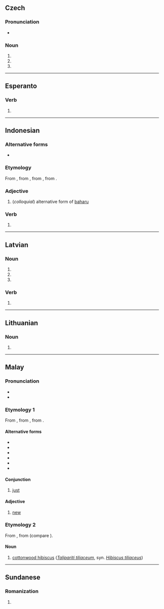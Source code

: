 {{also|bāru|bäru|barů}}
==Czech==

===Pronunciation===
* {{IPA|/ˈbaru/|lang=cs}}

===Noun===
{{cs-noun form}}

# {{inflection of|bar||gen|s|lang=cs}}
# {{inflection of|bar||dat|s|lang=cs}}
# {{inflection of|bar||loc|s|lang=cs}}

----

==Esperanto==

===Verb===
{{eo-head}}

# {{eo-form of|bar|u}}

----

==Indonesian==

===Alternative forms===
* {{l|id|baharu}}

===Etymology===
From {{inh|id|ms|baru}}, from {{inh|id|poz-mly-pro|*baharu}}, from {{inh|id|poz-pro|*(ma-)baqəʀu}}, from {{inh|id|map-pro|*(ma-)baqəʀuh}}.

===Adjective===
{{head|id|adjective}}

# (''colloquial'') alternative form of [[lang=id|baharu]]
#: {{ux|id|[[saya|Saya]] [[mempunyai]] [[kamus]] yang '''baru'''.|I have a new dictionary.}}
#: {{ux|id|[[kamus|Kamus]] [[saya]] [[adalah]] '''baru'''.|My dictionary is new.}}

===Verb===
{{head|id|verb}}

# {{non-gloss|Near [[perfect aspect]] i.e. the action or situation has just been completed}}

----

==Latvian==

===Noun===
{{head|lv|noun form|g=m}}

# {{lv-inflection of|bars|acc|s}}
# {{lv-inflection of|bars|ins|s}}
# {{lv-inflection of|bars|gen|p}}

===Verb===
{{head|lv|verb form}}

# {{lv-inflection of|bārt|1st|s|prs|ind|v}}

----

==Lithuanian==

===Noun===
{{head|lt|noun form|g=m}}

# {{inflection of|baras||ins|s|lang=lt}}

----

==Malay==

===Pronunciation===
* {{IPA|/baru/|lang=ms}}
* {{rhymes|aru|ru|u|lang=ms}}

===Etymology 1===
From {{inh|ms|poz-mly-pro|*baharu}}, from {{inh|ms|poz-pro|*(ma-)baqəʀu}}, from {{inh|ms|map-pro|*(ma-)baqəʀuh}}.

====Alternative forms====
* {{l|ms|baharu}}
* {{l|ms|bahru}}
* {{l|ms|bharu}}
* {{l|ms|بهارو}}
* {{l|ms|بارو}}
* {{l|ms|بهرو}}

====Conjunction====
{{head|ms|conjunction}}

# [[just]] {{gloss|recently}}

====Adjective====
{{head|ms|adjective|Jawi spelling|بارو}}

# [[new]] {{gloss|recently made or created}}

===Etymology 2===
From {{inh|ms|poz-mly-pro|*baru}}, from {{inh|ms|poz-pro|*baʀu}} (compare {{cog|haw|hau}}).

====Noun====
{{head|ms|noun}}

# {{vern|sea hibiscus}} [[cottonwood hibiscus]] (''[[Talipariti tiliaceum]]'', syn. ''[[Hibiscus tiliaceus]]'')

----

==Sundanese==

===Romanization===
{{su-rom}}

# {{su-romanization of|ᮘᮛᮥ}}